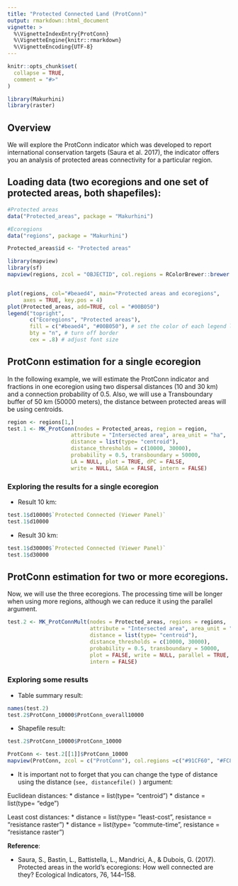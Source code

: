 ```yaml
---
title: "Protected Connected Land (ProtConn)"
output: rmarkdown::html_document
vignette: >
  %\VignetteIndexEntry{ProtConn}
  %\VignetteEngine{knitr::rmarkdown}
  %\VignetteEncoding{UTF-8}
---
```


```r
knitr::opts_chunk$set(
  collapse = TRUE,
  comment = "#>"
)
```

```r
library(Makurhini)
library(raster)
```

## Overview

We will explore the ProtConn indicator which was developed to report international conservation targets (Saura et al. 2017), the indicator offers you an analysis of protected areas connectivity for a particular region.

## Loading data (two ecoregions and one set of protected areas, both shapefiles):

```r
#Protected areas
data("Protected_areas", package = "Makurhini")

#Ecoregions
data("regions", package = "Makurhini")

```


```r
Protected_areas$id <- "Protected areas"

library(mapview)
library(sf)
mapview(regions, zcol = "OBJECTID", col.regions = RColorBrewer::brewer.pal(4, "Set2")[2:4])+ mapview(Protected_areas, zcol = "id", col.regions = "#00B050")


plot(regions, col="#beaed4", main="Protected areas and ecoregions",
     axes = TRUE, key.pos = 4)
plot(Protected_areas, add=TRUE, col = "#00B050")
legend("topright",
       c("Ecoregions", "Protected areas"),
       fill = c("#beaed4", "#00B050"), # set the color of each legend line
       bty = "n", # turn off border
       cex = .8) # adjust font size
```

## ProtConn estimation for a single ecoregion
In the following example, we will estimate the ProtConn indicator and fractions in one ecoregion using two dispersal distances (10 and 30 km) and a connection probability of 0.5. Also, we will use a Transboundary buffer of 50 km (50000 meters), the distance between protected areas will be using centroids.

```r
region <- regions[1,]
test.1 <- MK_ProtConn(nodes = Protected_areas, region = region,
                    attribute = "Intersected area", area_unit = "ha",
                    distance = list(type= "centroid"),
                    distance_thresholds = c(10000, 30000),
                    probability = 0.5, transboundary = 50000,
                    LA = NULL, plot = TRUE, dPC = FALSE,
                    write = NULL, SAGA = FALSE, intern = FALSE)
```

### Exploring the results for a single ecoregion

* Result 10 km:

```r
test.1$d10000$`Protected Connected (Viewer Panel)`
test.1$d10000
```


* Result 30 km:

```r
test.1$d30000$`Protected Connected (Viewer Panel)`
test.1$d30000
```

## ProtConn estimation for two or more ecoregions.

Now, we will use the three ecoregions. The processing time will be longer when using more regions, although we can reduce it using the parallel argument.

```r
test.2 <- MK_ProtConnMult(nodes = Protected_areas, regions = regions,
                          attribute = "Intersected area", area_unit = "ha",
                          distance = list(type= "centroid"),
                          distance_thresholds = c(10000, 30000),
                          probability = 0.5, transboundary = 50000,
                          plot = FALSE, write = NULL, parallel = TRUE,
                          intern = FALSE)
```

### Exploring some results

* Table summary result:
```r
names(test.2)
test.2$ProtConn_10000$ProtConn_overall10000
```

* Shapefile result:
```r
test.2$ProtConn_10000$ProtConn_10000
```


```r
ProtConn <- test.2[[1]]$ProtConn_10000
mapview(ProtConn, zcol = c("ProtConn"), col.regions =c("#91CF60", "#FC8D59", "#FFFFBF"))
```

* It is important not to forget that you can change the type of distance using the distance (<code>see,  distancefile() </code>) argument:

Euclidean distances:
* distance = list(type= "centroid")
* distance = list(type= "edge")

Least cost distances:
* distance = list(type= "least-cost", resistance = "resistance raster")
* distance = list(type= "commute-time", resistance = "resistance raster")


<strong>Reference</strong>:

* Saura, S., Bastin, L., Battistella, L., Mandrici, A., & Dubois, G. (2017). Protected areas in the world’s ecoregions: How well connected are they? Ecological Indicators, 76, 144–158. 

